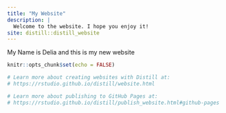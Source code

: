 ```yaml
---
title: "My Website"
description: |
  Welcome to the website. I hope you enjoy it!
site: distill::distill_website
---
```

My Name is Delia and this is my new website 
```r
knitr::opts_chunk$set(echo = FALSE)

# Learn more about creating websites with Distill at:
# https://rstudio.github.io/distill/website.html

# Learn more about publishing to GitHub Pages at:
# https://rstudio.github.io/distill/publish_website.html#github-pages

```

